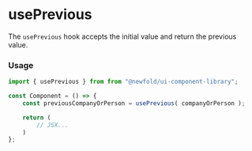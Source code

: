 # usePrevious
The `usePrevious` hook accepts the initial value and return the previous value.

### Usage
```jsx
import { usePrevious } from from "@newfold/ui-component-library";

const Component = () => {     
    const previousCompanyOrPerson = usePrevious( companyOrPerson );

    return (
        // JSX...
    )
};
```
